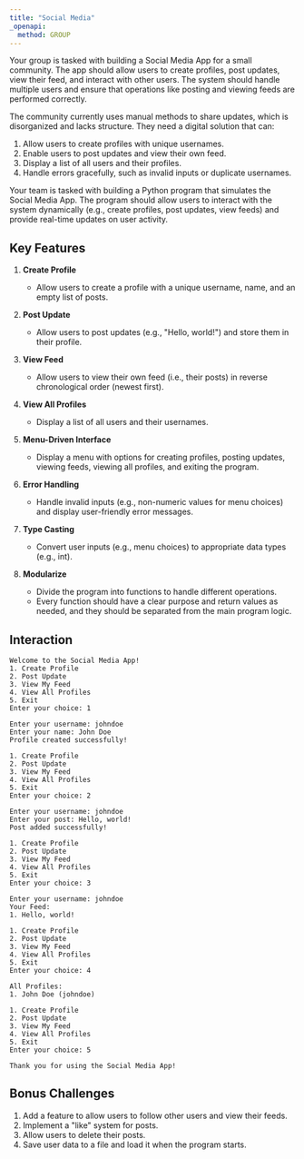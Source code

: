 ```yaml
---
title: "Social Media"
_openapi:
  method: GROUP
---
```


Your group is tasked with building a Social Media App for a small community. The app should allow users to create profiles, post updates, view their feed, and interact with other users. The system should handle multiple users and ensure that operations like posting and viewing feeds are performed correctly.

The community currently uses manual methods to share updates, which is disorganized and lacks structure. They need a digital solution that can:

1. Allow users to create profiles with unique usernames.
2. Enable users to post updates and view their own feed.
3. Display a list of all users and their profiles.
3. Handle errors gracefully, such as invalid inputs or duplicate usernames.

Your team is tasked with building a Python program that simulates the Social Media App. The program should allow users to interact with the system dynamically (e.g., create profiles, post updates, view feeds) and provide real-time updates on user activity.

## Key Features

1. **Create Profile**

    - Allow users to create a profile with a unique username, name, and an empty list of posts.

2. **Post Update**

    - Allow users to post updates (e.g., "Hello, world!") and store them in their profile.

3. **View Feed**

    - Allow users to view their own feed (i.e., their posts) in reverse chronological order (newest first).

4. **View All Profiles**

    - Display a list of all users and their usernames.

5. **Menu-Driven Interface**

    - Display a menu with options for creating profiles, posting updates, viewing feeds, viewing all profiles, and exiting the program.

6. **Error Handling**

    - Handle invalid inputs (e.g., non-numeric values for menu choices) and display user-friendly error messages.

7. **Type Casting**

    - Convert user inputs (e.g., menu choices) to appropriate data types (e.g., int).

8. **Modularize**

    - Divide the program into functions to handle different operations.
    - Every function should have a clear purpose and return values as needed, and they should be separated from the main program logic.

## Interaction

```codeowners title="Output"
Welcome to the Social Media App!
1. Create Profile
2. Post Update
3. View My Feed
4. View All Profiles
5. Exit
Enter your choice: 1

Enter your username: johndoe
Enter your name: John Doe
Profile created successfully!

1. Create Profile
2. Post Update
3. View My Feed
4. View All Profiles
5. Exit
Enter your choice: 2

Enter your username: johndoe
Enter your post: Hello, world!
Post added successfully!

1. Create Profile
2. Post Update
3. View My Feed
4. View All Profiles
5. Exit
Enter your choice: 3

Enter your username: johndoe
Your Feed:
1. Hello, world!

1. Create Profile
2. Post Update
3. View My Feed
4. View All Profiles
5. Exit
Enter your choice: 4

All Profiles:
1. John Doe (johndoe)

1. Create Profile
2. Post Update
3. View My Feed
4. View All Profiles
5. Exit
Enter your choice: 5

Thank you for using the Social Media App!
```

## Bonus Challenges

1. Add a feature to allow users to follow other users and view their feeds.
2. Implement a "like" system for posts.
3. Allow users to delete their posts.
4. Save user data to a file and load it when the program starts.
